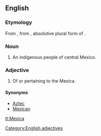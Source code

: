==English==

===Etymology===
From {{etyl|es|en}} {{term|mexica|lang=es}}, from {{etyl|nci|en}} {{term|mēxihcah|lang=nci}}, absolutive plural form of {{term|mēxihcatl||lang=nci|Mexica, Aztec}}.

===Noun===
{{en-noun|s|Mexica}}

# An indigenous people of central Mexico.

===Adjective===
{{head|en}}

# Of or pertaining to the Mexica.

====Synonyms====
* [[Aztec]]
* [[Mexican]] {{qualifier|obsolete}}

[[Category:English adjectives]]

[[tt:Mexica]]